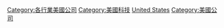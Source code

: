 [[Category:各行業美國公司|Category:各行業美國公司]]
[[Category:美國科技|Category:美國科技]]
[[Category:各國科技公司|United States]]
[[Category:美國公司|Category:美國公司]]